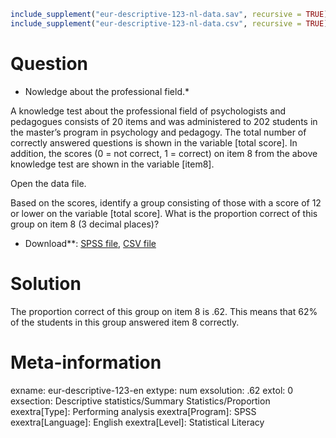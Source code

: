 ```r
include_supplement("eur-descriptive-123-nl-data.sav", recursive = TRUE)
include_supplement("eur-descriptive-123-nl-data.csv", recursive = TRUE)
```

Question
========
* Nowledge about the professional field.*

A knowledge test about the professional field of psychologists and pedagogues consists of 20 items and was administered to 202 students in the master's program in psychology and pedagogy. The total number of correctly answered questions is shown in the variable [total score]. In addition, the scores (0 = not correct, 1 = correct) on item 8 from the above knowledge test are shown in the variable [item8].

Open the data file.

Based on the scores, identify a group consisting of those with a score of 12 or lower on the variable [total score]. What is the proportion correct of this group on item 8 (3 decimal places)?

* Download**: [SPSS file](eur-descriptive-123-nl-data.sav), [CSV file](eur-descriptive-123-nl-data.csv)


Solution
========
The proportion correct of this group on item 8 is .62. This means that 62% of the students in this group answered item 8 correctly.

Meta-information
================
exname: eur-descriptive-123-en
extype: num
exsolution: .62
extol: 0
exsection: Descriptive statistics/Summary Statistics/Proportion
exextra[Type]: Performing analysis
exextra[Program]: SPSS
exextra[Language]: English
exextra[Level]: Statistical Literacy
